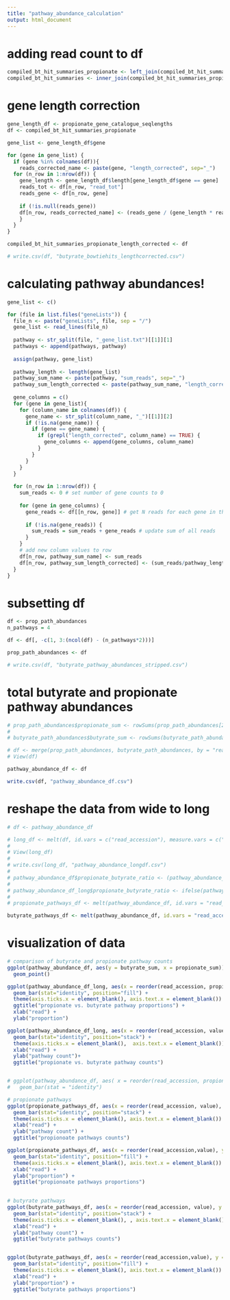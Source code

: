 ```yaml
---
title: "pathway_abundance_calculation"
output: html_document
---
```


# adding read count to df
```r
compiled_bt_hit_summaries_propionate <- left_join(compiled_bt_hit_summaries_propionate, readCountsDF, by = "read_accession")
compiled_bt_hit_summaries <- inner_join(compiled_bt_hit_summaries_propionate, compiled_bt_hit_summaries_butyrate, by = "read_accession")
```

# gene length correction
```r
gene_length_df <- propionate_gene_catalogue_seqlengths
df <- compiled_bt_hit_summaries_propionate

gene_list <- gene_length_df$gene

for (gene in gene_list) {
  if (gene %in% colnames(df)){
    reads_corrected_name <- paste(gene, "length_corrected", sep="_")
  for (n_row in 1:nrow(df)) {
    gene_length <- gene_length_df$length[gene_length_df$gene == gene]
    reads_tot <- df[n_row, "read_tot"]
    reads_gene <- df[n_row, gene]
    
    if (!is.null(reads_gene))
    df[n_row, reads_corrected_name] <- (reads_gene / (gene_length * reads_tot))
    }
  }
}

compiled_bt_hit_summaries_propionate_length_corrected <- df

# write.csv(df, "butyrate_bowtiehits_lengthcorrected.csv")
```

# calculating pathway abundances!
```r

gene_list <- c()

for (file in list.files("geneLists")) {
  file_n <- paste("geneLists", file, sep = "/")
  gene_list <- read_lines(file_n)
  
  pathway <- str_split(file, "_gene_list.txt")[[1]][1]
  pathways <- append(pathways, pathway)
  
  assign(pathway, gene_list)
  
  pathway_length <- length(gene_list)
  pathway_sum_name <- paste(pathway, "sum_reads", sep="_")
  pathway_sum_length_corrected <- paste(pathway_sum_name, "length_corrected", sep="_")
  
  gene_columns = c()
  for (gene in gene_list){
    for (column_name in colnames(df)) {
      gene_name <- str_split(column_name, "_")[[1]][2]
      if (!is.na(gene_name)) {
        if (gene == gene_name) {
          if (grepl("length_corrected", column_name) == TRUE) {
            gene_columns <- append(gene_columns, column_name)
          }
        }
      }
    }
  }
  
  for (n_row in 1:nrow(df)) {
    sum_reads <- 0 # set number of gene counts to 0
    
    for (gene in gene_columns) {
      gene_reads <- df[[n_row, gene]] # get N reads for each gene in the pathway
      
      if (!is.na(gene_reads)) {
        sum_reads = sum_reads + gene_reads # update sum of all reads 
      }
    }
    # add new column values to row
    df[n_row, pathway_sum_name] <- sum_reads
    df[n_row, pathway_sum_length_corrected] <- (sum_reads/pathway_length)
  }
}


```

# subsetting df 
```r
df <- prop_path_abundances
n_pathways = 4

df <- df[, -c(1, 3:(ncol(df) - (n_pathways*2)))]

prop_path_abundances <- df

# write.csv(df, "butyrate_pathway_abundances_stripped.csv")
```

# total butyrate and propionate pathway abundances
```r

# prop_path_abundances$propionate_sum <- rowSums(prop_path_abundances[2:ncol(prop_path_abundances)])
# 
# butyrate_path_abundances$butyrate_sum <- rowSums(butyrate_path_abundances[2:ncol(butyrate_path_abundances)])

# df <- merge(prop_path_abundances, butyrate_path_abundances, by = "read_accession", all = T)
# View(df)

pathway_abundance_df <- df

write.csv(df, "pathway_abundance_df.csv")
```

# reshape the data from wide to long
```r
# df <- pathway_abundance_df

# long_df <- melt(df, id.vars = c("read_accession"), measure.vars = c("propionate_sum","butyrate_sum"))
# 
# View(long_df)
# 
# write.csv(long_df, "pathway_abundance_longdf.csv")
# 
# pathway_abundance_df$propionate_butyrate_ratio <- (pathway_abundance_df$propionate_sum / pathway_abundance_df$butyrate_sum)
# 
# pathway_abundance_df_long$propionate_butyrate_ratio <- ifelse(pathway_abundance_df_long$read_accession == pathway_abundance_df$read_accession, pathway_abundance_df$propionate_butyrate_ratio, NA)
# 
# propionate_pathways_df <- melt(pathway_abundance_df, id.vars = "read_accession", measure.vars = c("P1_WWC_sum_reads_length_corrected", "P1_SP_sum_reads_length_corrected", "P2_sum_reads_length_corrected", "P3_sum_reads_length_corrected"))

butyrate_pathways_df <- melt(pathway_abundance_df, id.vars = "read_accession", measure.vars = c("lysine_sum_reads_length_corrected", "aminobutyrate_sum_reads_length_corrected", "acetyl_CoA_sum_reads_length_corrected", "glutarate_sum_reads_length_corrected"))

```


# visualization of data
```r
# comparison of butyrate and propionate pathway counts
ggplot(pathway_abundance_df, aes(y = butyrate_sum, x = propionate_sum)) +
  geom_point() 

ggplot(pathway_abundance_df_long, aes(x = reorder(read_accession, propionate_butyrate_ratio), y = value, fill = variable)) +
  geom_bar(stat="identity", position="fill") +
  theme(axis.ticks.x = element_blank(), axis.text.x = element_blank()) +
  ggtitle("propionate vs. butyrate pathway proportions") +
  xlab("read") +
  ylab("proportion")

ggplot(pathway_abundance_df_long, aes(x = reorder(read_accession, value), y = value, fill = variable)) +
  geom_bar(stat="identity", position="stack") +
  theme(axis.ticks.x = element_blank(),  axis.text.x = element_blank()) +
  xlab("read") +
  ylab("pathway count")+
  ggtitle("propionate vs. butyrate pathway counts")


# ggplot(pathway_abundance_df, aes( x = reorder(read_accession, propionate_butyrate_ratio), y = propionate_butyrate_ratio)) +
#   geom_bar(stat = "identity")

# propionate pathways
ggplot(propionate_pathways_df, aes(x = reorder(read_accession, value), y = value, fill = variable)) +
  geom_bar(stat="identity", position="stack") +
  theme(axis.ticks.x = element_blank(), axis.text.x = element_blank()) +
  xlab("read") +
  ylab("pathway count") +
  ggtitle("propionoate pathways counts")

ggplot(propionate_pathways_df, aes(x = reorder(read_accession,value), y = value, fill = variable)) +
  geom_bar(stat="identity", position="fill") +
  theme(axis.ticks.x = element_blank(), axis.text.x = element_blank()) +
  xlab("read") +
  ylab("proportion") +
  ggtitle("propionoate pathways proportions")
  

# butyrate pathways
ggplot(butyrate_pathways_df, aes(x = reorder(read_accession, value), y = value, fill = variable)) +
  geom_bar(stat="identity", position="stack") +
  theme(axis.ticks.x = element_blank(), , axis.text.x = element_blank())+
  xlab("read") +
  ylab("pathway count") +
  ggtitle("butyrate pathways counts")


ggplot(butyrate_pathways_df, aes(x = reorder(read_accession,value), y = value, fill = variable)) +
  geom_bar(stat="identity", position="fill") +
  theme(axis.ticks.x = element_blank(), axis.text.x = element_blank()) +
  xlab("read") +
  ylab("proportion") +
  ggtitle("butyrate pathways proportions")

```
